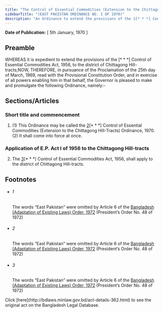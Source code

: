 ```yaml
---
title: "The Control of Essential Commodities (Extension to the Chittagong Hill-Tracts) Ordinance, 1970 (East Pakistan Ordinance)"
sidebarTitle: "(EAST PAKISTAN ORDINANCE NO. I OF 1970)"
description: "An Ordinance to extend the provisions of the 1[* * *] Control of Essential Commodities Act, 1956, to the district of Chittagong Hill-tracts."
---
```


**Date of Publication:** [ 5th January, 1970 ]

## Preamble

WHEREAS it is expedient to extend the provisions of the [\* \* \*] Control of Essential Commodities Act, 1956, to the district of Chittagong Hill-tracts;NOW, THEREFORE, in pursuance of the Proclamation of the 25th day of March, 1969, read with the Provisional Constitution Order, and in exercise of all powers enabling him in that behalf, the Governor is pleased to make and promulgate the following Ordinance, namely:-

## Sections/Articles

### Short title and commencement

1. (1) This Ordinance may be called the [2](1)[\* \* \*] Control of Essential Commodities (Extension to the Chittagong Hill-Tracts) Ordinance, 1970.(2) It shall come into force at once.

### Application of E.P. Act I of 1956 to the Chittagong Hill-tracts

2. The [3](1)[\* \* \*] Control of Essential Commodities Act, 1956, shall apply to the district of Chittagong Hill-tracts.

## Footnotes

- ###### 1

  The words “East Pakistan” were omitted by Article 6 of the [Bangladesh (Adaptation of Existing Laws) Order, 1972](/laws/act-388 "Bangladesh (Adaptation of Existing Laws) Order, 1972 ") (President’s Order No. 48 of 1972)

- ###### 2

  The words “East Pakistan” were omitted by Article 6 of the [Bangladesh (Adaptation of Existing Laws) Order, 1972](/laws/act-388 "Bangladesh (Adaptation of Existing Laws) Order, 1972 ") (President’s Order No. 48 of 1972)

- ###### 3

  The words “East Pakistan” were omitted by Article 6 of the [Bangladesh (Adaptation of Existing Laws) Order, 1972](/laws/act-388 "Bangladesh (Adaptation of Existing Laws) Order, 1972 ") (President’s Order No. 48 of 1972)

<Note>
  Click [here](http://bdlaws.minlaw.gov.bd/act-details-362.html) to see the original act on the Bangladesh Legal Database.
</Note>
